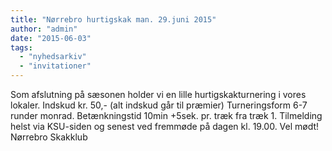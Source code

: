```yaml
---
title: "Nørrebro hurtigskak man. 29.juni 2015"
author: "admin"
date: "2015-06-03"
tags: 
  - "nyhedsarkiv"
  - "invitationer"
---
```


Som afslutning på sæsonen holder vi en lille hurtigskakturnering i vores lokaler. Indskud kr. 50,- (alt indskud går til præmier) Turneringsform 6-7 runder monrad. Betænkningstid 10min +5sek. pr. træk fra træk 1. Tilmelding helst via KSU-siden og senest ved fremmøde på dagen kl. 19.00. Vel mødt! Nørrebro Skakklub

